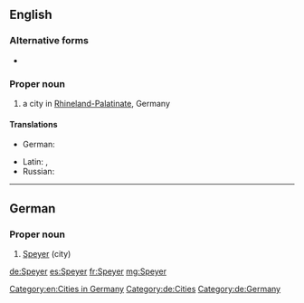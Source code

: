 ==English==
{{wikipedia}}

===Alternative forms===
* {{l|en|Spires}}

===Proper noun===
{{en-proper noun}}

# a city in [[Rhineland-Palatinate]], Germany

====Translations====
{{trans-top|a city in Germany}}
* German: {{t+|de|Speyer}}
{{trans-mid}}
* Latin: {{t|la|Spira|f}}, {{t|la|Augusta Nemetum|f}}
* Russian: {{t+|ru|Шпайер|sc=Armn}}
{{trans-bottom}}

[[Category:en:Cities in Germany]]

----

==German==
{{wikipedia|lang=de}}

===Proper noun===
{{de-proper noun|n}}

# [[Speyer#English|Speyer]] (city)

[[Category:de:Cities]]
[[Category:de:Germany]]

[[de:Speyer]]
[[es:Speyer]]
[[fr:Speyer]]
[[mg:Speyer]]
